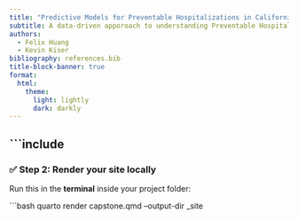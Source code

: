 ```yaml
---
title: "Predictive Models for Preventable Hospitalizations in California Counties"
subtitle: A data-driven apporoach to understanding Preventable Hospitalizations in California
authors:
  - Felix Huang
  - Kevin Kiser
bibliography: references.bib
title-block-banner: true
format: 
  html:
    theme:
      light: lightly
      dark: darkly
---
```


```{include: _01_intro.qmd}

---

### ✅ Step 2: Render your site locally

Run this in the **terminal** inside your project folder:

```bash
quarto render capstone.qmd --output-dir _site